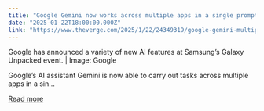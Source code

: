 ```yaml
---
title: "Google Gemini now works across multiple apps in a single prompt"
date: "2025-01-22T18:00:00.000Z"
link: "https://www.theverge.com/2025/1/22/24349319/google-gemini-multiple-app-extensions-ai-samsung-bixby-circle-to-search"
---
```


Google has announced a variety of new AI features at Samsung’s Galaxy Unpacked event. | Image: Google
    

  
Google’s AI assistant Gemini is now able to carry out tasks across multiple apps in a sin...

[Read more](https://www.theverge.com/2025/1/22/24349319/google-gemini-multiple-app-extensions-ai-samsung-bixby-circle-to-search)
